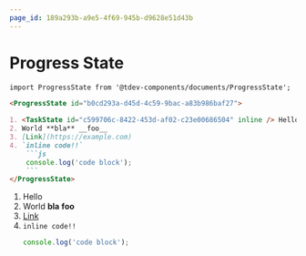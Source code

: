 ```yaml
---
page_id: 189a293b-a9e5-4f69-945b-d9628e51d43b
---
```




# Progress State

````md
import ProgressState from '@tdev-components/documents/ProgressState';

<ProgressState id="b0cd293a-d45d-4c59-9bac-a83b986baf27">

1. <TaskState id="c599706c-8422-453d-af02-c23e00686504" inline /> Hello
2. World **bla** __foo__
3. [Link](https://example.com)
4. `inline code!!`
    ```js
    console.log('code block');
    ```
</ProgressState>
````

<BrowserWindow>
<ProgressState id="b0cd293a-d45d-4c59-9bac-a83b986baf27">

1. <TaskState id="c599706c-8422-453d-af02-c23e00686504" inline /> Hello
2. World **bla** __foo__
3. [Link](https://example.com)
4. `inline code!!`
    ```js
    console.log('code block');
    ```
</ProgressState>
</BrowserWindow>

